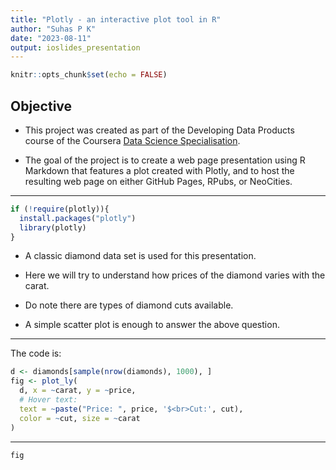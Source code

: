 ```yaml
---
title: "Plotly - an interactive plot tool in R"
author: "Suhas P K"
date: "2023-08-11"
output: ioslides_presentation
---
```


```r
knitr::opts_chunk$set(echo = FALSE)
```

## Objective
- This project was created as part of the Developing Data Products course of the Coursera [Data Science Specialisation](https://www.coursera.org/specializations/jhu-data-science).

- The goal of the project is to create a web page presentation using R Markdown that features a plot created with Plotly, and to host the resulting web page on either GitHub Pages, RPubs, or NeoCities.

---

```r
if (!require(plotly)){
  install.packages("plotly")
  library(plotly)
}
```
- A classic diamond data set is used for this presentation.

- Here we will try to understand how prices of the diamond varies with the carat.

- Do note there are types of diamond cuts available.

- A simple scatter plot is enough to answer the above question.

---

The code is: 

```r

d <- diamonds[sample(nrow(diamonds), 1000), ]
fig <- plot_ly(
  d, x = ~carat, y = ~price,
  # Hover text:
  text = ~paste("Price: ", price, '$<br>Cut:', cut),
  color = ~cut, size = ~carat
)

```

---

```r
fig
```


